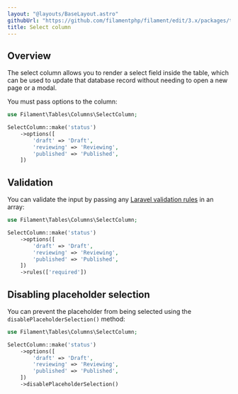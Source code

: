 ```yaml
---
layout: "@layouts/BaseLayout.astro"
githubUrl: "https://github.com/filamentphp/filament/edit/3.x/packages/tables/docs/03-columns/06-select.md"
title: Select column
---
```


## Overview

The select column allows you to render a select field inside the table, which can be used to update that database record without needing to open a new page or a modal.

You must pass options to the column:

```php
use Filament\Tables\Columns\SelectColumn;

SelectColumn::make('status')
    ->options([
        'draft' => 'Draft',
        'reviewing' => 'Reviewing',
        'published' => 'Published',
    ])
```

## Validation

You can validate the input by passing any [Laravel validation rules](https://laravel.com/docs/validation#available-validation-rules) in an array:

```php
use Filament\Tables\Columns\SelectColumn;

SelectColumn::make('status')
    ->options([
        'draft' => 'Draft',
        'reviewing' => 'Reviewing',
        'published' => 'Published',
    ])
    ->rules(['required'])
```

## Disabling placeholder selection

You can prevent the placeholder from being selected using the `disablePlaceholderSelection()` method:

```php
use Filament\Tables\Columns\SelectColumn;

SelectColumn::make('status')
    ->options([
        'draft' => 'Draft',
        'reviewing' => 'Reviewing',
        'published' => 'Published',
    ])
    ->disablePlaceholderSelection()
```
